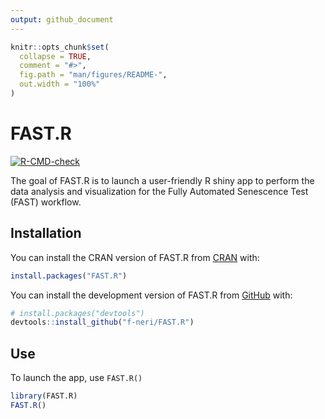 ```yaml
---
output: github_document
---
```


<!-- README.md is generated from README.Rmd. Please edit that file -->

```r
knitr::opts_chunk$set(
  collapse = TRUE,
  comment = "#>",
  fig.path = "man/figures/README-",
  out.width = "100%"
)
```

# FAST.R

<!-- badges: start -->
[![R-CMD-check](https://github.com/f-neri/FAST-R_2.0/actions/workflows/R-CMD-check.yaml/badge.svg)](https://github.com/f-neri/FAST-R_2.0/actions/workflows/R-CMD-check.yaml)
<!-- badges: end -->

The goal of FAST.R is to launch a user-friendly R shiny app to perform the data analysis and visualization for the Fully Automated Senescence Test (FAST) workflow.

## Installation

You can install the CRAN version of FAST.R from [CRAN](https://cran.r-project.org/) with:

``` r
install.packages("FAST.R")
```

You can install the development version of FAST.R from [GitHub](https://github.com/) with:

``` r
# install.packages("devtools")
devtools::install_github("f-neri/FAST.R")
```

## Use

To launch the app, use `FAST.R()`

```r
library(FAST.R)
FAST.R()
```

